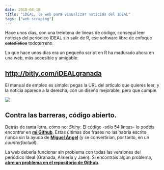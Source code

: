 ```yaml
---
date: 2018-04-18
title: "iDEAL, la web para visualizar noticias del IDEAL"
tags: ["web scraping"]
---
```


Hace unos días, con una treintena de líneas de código, conseguí leer noticias del periódico IDEAL sin salir de R, ese software libre de enfoque ~~estadístico~~ todoterreno. 

Lo que hace unos días era un pequeño script en
R ha madurado ahora en una web, más accesible y amigable:

## **[http://bitly.com/iDEALgranada](http://bitly.com/iDEALgranada)**  

El manual de empleo es simple: pegas la URL del artículo que quieres leer, y la noticia aparece a la derecha, con un diseño mejorable, pero que cumple.  

![](\posts\20180418_ideal_shiny\ejemplo.png)

## **Contra las barreras, código abierto.**

Detrás de tanta letra, cómo no: _Shiny_. El código -sólo 54 líneas- lo podéis encontrar en
**[mi Github](https://github.com/danielredondo/iDEAL-Granada/blob/master/app.R)**. Estas últimas dos frases no las habría escrito nunca sin la ayuda de
**[Miguel Ángel](http://migariane.github.io/)** (y se convertirían, por tanto, en un _counterfactual_).

La web debería funcionar sin problema con todas
las versiones del periódico Ideal (Granada, Almería y Jaén). Si encontráis
algún problema, **[abre un problema en el repositorio de  Github](https://github.com/danielredondo/iDEAL-Granada/issues)**.